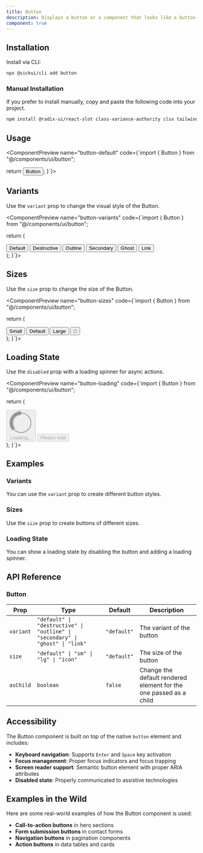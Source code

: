 ```yaml
---
title: Button
description: Displays a button or a component that looks like a button.
component: true
---
```


## Installation

Install via CLI:

```bash
npx @sickui/cli add button
```

### Manual Installation

If you prefer to install manually, copy and paste the following code into your project.

```bash
npm install @radix-ui/react-slot class-variance-authority clsx tailwind-merge
```

## Usage

<ComponentPreview name="button-default" code={`import { Button } from "@/components/ui/button";

  return <Button>Button</Button>;
}`}>
  <ButtonDefault />
</ComponentPreview>

## Variants

Use the `variant` prop to change the visual style of the Button.

<ComponentPreview name="button-variants" code={`import { Button } from "@/components/ui/button";

  return (
    <div className="flex flex-wrap gap-4">
      <Button variant="default">Default</Button>
      <Button variant="destructive">Destructive</Button>
      <Button variant="outline">Outline</Button>
      <Button variant="secondary">Secondary</Button>
      <Button variant="ghost">Ghost</Button>
      <Button variant="link">Link</Button>
    </div>
  );
}`}>
  <ButtonVariants />
</ComponentPreview>

## Sizes

Use the `size` prop to change the size of the Button.

<ComponentPreview name="button-sizes" code={`import { Button } from "@/components/ui/button";

  return (
    <div className="flex items-center gap-4">
      <Button size="sm">Small</Button>
      <Button size="default">Default</Button>
      <Button size="lg">Large</Button>
      <Button size="icon">🎉</Button>
    </div>
  );
}`}>
  <ButtonSizes />
</ComponentPreview>

## Loading State

Use the `disabled` prop with a loading spinner for async actions.

<ComponentPreview name="button-loading" code={`import { Button } from "@/components/ui/button";

  return (
    <div className="flex gap-4">
      <Button disabled>
        <svg className="mr-2 h-4 w-4 animate-spin" viewBox="0 0 24 24">
          <circle
            className="opacity-25"
            cx="12"
            cy="12"
            r="10"
            stroke="currentColor"
            strokeWidth="4"
            fill="none"
          />
          <path
            className="opacity-75"
            fill="currentColor"
            d="M4 12a8 8 0 018-8V0C5.373 0 0 5.373 0 12h4zm2 5.291A7.962 7.962 0 014 12H0c0 3.042 1.135 5.824 3 7.938l3-2.647z"
          />
        </svg>
        Loading...
      </Button>
      <Button variant="outline" disabled>
        Please wait
      </Button>
    </div>
  );
}`}>
  <ButtonLoading />
</ComponentPreview>

## Examples

### Variants

You can use the `variant` prop to create different button styles.

### Sizes

Use the `size` prop to create buttons of different sizes.

### Loading State

You can show a loading state by disabling the button and adding a loading spinner.

## API Reference

### Button

| Prop      | Type                                                                          | Default     | Description                                                       |
| --------- | ----------------------------------------------------------------------------- | ----------- | ----------------------------------------------------------------- |
| `variant` | `"default" \| "destructive" \| "outline" \| "secondary" \| "ghost" \| "link"` | `"default"` | The variant of the button                                         |
| `size`    | `"default" \| "sm" \| "lg" \| "icon"`                                         | `"default"` | The size of the button                                            |
| `asChild` | `boolean`                                                                     | `false`     | Change the default rendered element for the one passed as a child |

## Accessibility

The Button component is built on top of the native `button` element and includes:

- **Keyboard navigation**: Supports `Enter` and `Space` key activation
- **Focus management**: Proper focus indicators and focus trapping
- **Screen reader support**: Semantic button element with proper ARIA attributes
- **Disabled state**: Properly communicated to assistive technologies

## Examples in the Wild

Here are some real-world examples of how the Button component is used:

- **Call-to-action buttons** in hero sections
- **Form submission buttons** in contact forms
- **Navigation buttons** in pagination components
- **Action buttons** in data tables and cards
